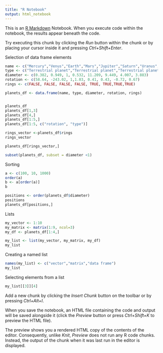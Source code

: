 ---
title: "R Notebook"
output: html_notebook
---

This is an [R Markdown](http://rmarkdown.rstudio.com) Notebook. When you execute code within the notebook, the results appear beneath the code. 

Try executing this chunk by clicking the *Run* button within the chunk or by placing your cursor inside it and pressing *Ctrl+Shift+Enter*. 

Selection of data frame elements
```{r}
name <- c("Mercury","Venus","Earth","Mars","Jupiter","Saturn","Uranus","Neptune")
type <- c("Terrestrial planet","Terrestrial planet","Terrestrial planet","Terrestrial planet","Gas giant","Gas giant","Gas giant","Gas giant")
diameter <- c(0.382, 0.949, 1, 0.532, 11.209, 9.449, 4.007, 3.883)
rotation <- c(58.64, -243.02, 1,1.03, 0.41, 0.43, -0.72, 0.67)
rings <- c(FALSE, FALSE, FALSE, FALSE, TRUE, TRUE,TRUE,TRUE)

planets_df <- data.frame(name, type, diameter, rotation, rings)


planets_df
planets_df[1,3]
planets_df[4,]
planets_df[1:5,]
planets_df[1:5, c("rotation", "type")]

rings_vector <-planets_df$rings
rings_vector

planets_df[rings_vector,]

subset(planets_df, subset = diameter <1)

```
Sorting
```{r}
a <- c(100, 10, 1000)
order(a)
b <- a[order(a)]
b

positions <- order(planets_df$diameter)
positions
planets_df[positions,]
```

Lists
```{r}
my_vector <- 1:10
my_matrix <- matrix(1:9, ncol=3)
my_df <- planets_df[1:4,]

my_list <- list(my_vector, my_matrix, my_df)
my_list

```
Creating a named list
```{r}
names(my_list) <- c("vector","matrix","data frame")
my_list

```
Selecting elements from a list

```{r}
my_list[[3]][4]
```


Add a new chunk by clicking the *Insert Chunk* button on the toolbar or by pressing *Ctrl+Alt+I*.

When you save the notebook, an HTML file containing the code and output will be saved alongside it (click the *Preview* button or press *Ctrl+Shift+K* to preview the HTML file).

The preview shows you a rendered HTML copy of the contents of the editor. Consequently, unlike *Knit*, *Preview* does not run any R code chunks. Instead, the output of the chunk when it was last run in the editor is displayed.

